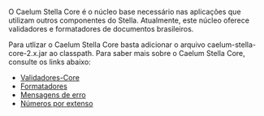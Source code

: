 O Caelum Stella Core é o núcleo base necessário nas aplicações que utilizam outros componentes do Stella. Atualmente, este núcleo oferece validadores e formatadores de documentos brasileiros.

Para utlizar o Caelum Stella Core basta adicionar o arquivo caelum-stella-core-2.x.jar ao classpath.
Para saber mais sobre o Caelum Stella Core, consulte os links abaixo:

* [[Validadores-Core]]
* [[Formatadores]]
* [[Mensagens de erro]]
* [[Números por extenso]]